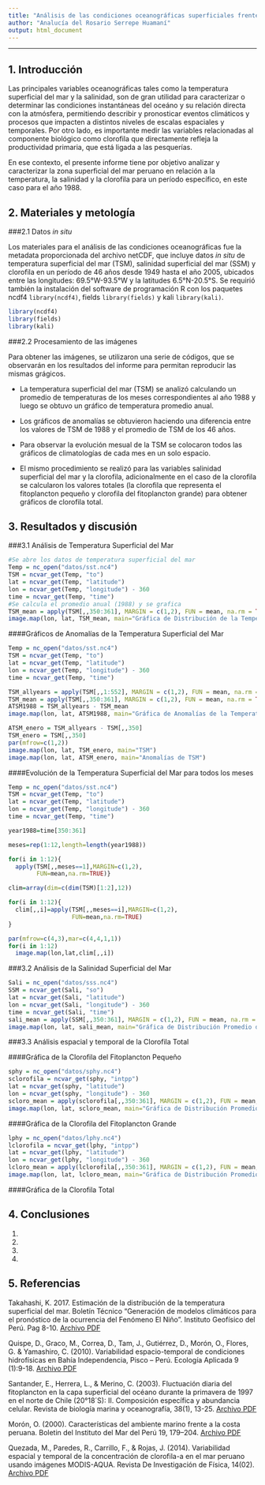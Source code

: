 ```yaml
---
title: "Análisis de las condiciones oceanográficas superficiales frente a Perú durante el año 1988"
author: "Analucía del Rosario Serrepe Huamaní"
output: html_document
---
```

--------------------------------------------------------------
## 1. Introducción

Las principales variables oceanográficas tales como la temperatura superficial del mar y la salinidad, son de gran utilidad para caracterizar o determinar las condiciones instantáneas del oceáno y su relación directa con la atmósfera, permitiendo describir y pronosticar eventos climáticos y procesos que impacten a distintos niveles de escalas espaciales y temporales. Por otro lado, es importante medir las variables relacionadas al componente biológico como clorofila que directamente refleja la productividad primaria, que está ligada a las pesquerías.

En ese contexto, el presente informe tiene por objetivo analizar y caracterizar la zona superficial del mar peruano en relación a la temperatura, la salinidad y la clorofila para un período específico, en este caso para el año 1988. 

## 2. Materiales y metología

###2.1 Datos *in situ*

Los materiales para el análisis de las condiciones oceanográficas fue la metadata proporcionada del archivo netCDF, que incluye datos *in situ* de temperatura superficial del mar (TSM), salinidad superficial del mar (SSM) y clorofila en un período de 46 años desde 1949 hasta el año 2005, ubicados entre las longitudes: 69.5°W-93.5°W y la latitudes 6.5°N-20.5°S.
Se requirió también la instalación del software de programación R con los paquetes ncdf4 `library(ncdf4)`, fields `library(fields)` y kali `library(kali)`.

```r
library(ncdf4)
library(fields)
library(kali)
```

###2.2 Procesamiento de las imágenes

Para obtener las imágenes, se utilizaron una serie de códigos, que se observarán en los resultados del informe para permitan reproducir las mismas grágicos.

- La temperatura superficial del mar (TSM) se analizó calculando un promedio de temperaturas de los meses correspondientes al año 1988 y luego se obtuvo un gráfico de temperatura promedio anual. 
- Los gráficos de anomalías se obtuvieron haciendo una diferencia entre los valores de TSM de 1988 y el promedio de TSM de los 46 años.
- Para observar la evolución mesual de la TSM se colocaron todos las gráficos de climatologías de cada mes en un solo espacio.

- El mismo procedimiento se realizó para las variables salinidad superficial del mar y la clorofila, adicionalmente en el caso de la clorofila se calcularon los valores totales (la clorofila que representa el fitoplancton pequeño y clorofila del fitoplancton grande) para obtener gráficos de clorofila total. 

## 3. Resultados y discusión

###3.1 Análisis de Temperatura Superficial del Mar 

```r
#Se abre los datos de temperatura superficial del mar
Temp = nc_open("datos/sst.nc4")
TSM = ncvar_get(Temp, "to")
lat = ncvar_get(Temp, "latitude")
lon = ncvar_get(Temp, "longitude") - 360
time = ncvar_get(Temp, "time")
#Se calcula el promedio anual (1988) y se grafica
TSM_mean = apply(TSM[,,350:361], MARGIN = c(1,2), FUN = mean, na.rm = TRUE)
image.map(lon, lat, TSM_mean, main="Gráfica de Distribución de la Temperatura Superficial del Mar en el año 1988")
```

####Gráficos de Anomalías de la Temperatura Superficial del Mar

```r
Temp = nc_open("datos/sst.nc4")
TSM = ncvar_get(Temp, "to")
lat = ncvar_get(Temp, "latitude")
lon = ncvar_get(Temp, "longitude") - 360
time = ncvar_get(Temp, "time")

TSM_allyears = apply(TSM[,,1:552], MARGIN = c(1,2), FUN = mean, na.rm = TRUE)
TSM_mean = apply(TSM[,,350:361], MARGIN = c(1,2), FUN = mean, na.rm = TRUE)
ATSM1988 = TSM_allyears - TSM_mean
image.map(lon, lat, ATSM1988, main="Gráfica de Anomalías de la Temperatura Superficial del Mar en el año 1988")
```


```r
ATSM_enero = TSM_allyears - TSM[,,350]
TSM_enero = TSM[,,350]
par(mfrow=c(1,2))
image.map(lon, lat, TSM_enero, main="TSM")
image.map(lon, lat, ATSM_enero, main="Anomalías de TSM")
```




####Evolución de la Temperatura Superficial del Mar para todos los meses

```r
Temp = nc_open("datos/sst.nc4")
TSM = ncvar_get(Temp, "to")
lat = ncvar_get(Temp, "latitude")
lon = ncvar_get(Temp, "longitude") - 360
time = ncvar_get(Temp, "time")

year1988=time[350:361]

meses=rep(1:12,length=length(year1988))

for(i in 1:12){
  apply(TSM[,,meses==1],MARGIN=c(1,2),
        FUN=mean,na.rm=TRUE)}

clim=array(dim=c(dim(TSM)[1:2],12))

for(i in 1:12){
  clim[,,i]=apply(TSM[,,meses==i],MARGIN=c(1,2),
                  FUN=mean,na.rm=TRUE)
}

par(mfrow=c(4,3),mar=c(4,4,1,1))
for(i in 1:12)
  image.map(lon,lat,clim[,,i])
```


###3.2 Análisis de la Salinidad Superficial del Mar

```r
Sali = nc_open("datos/sss.nc4")
SSM = ncvar_get(Sali, "so")
lat = ncvar_get(Sali, "latitude")
lon = ncvar_get(Sali, "longitude") - 360
time = ncvar_get(Sali, "time")
sali_mean = apply(SSM[,,350:361], MARGIN = c(1,2), FUN = mean, na.rm = TRUE)
image.map(lon, lat, sali_mean, main="Gráfica de Distribución Promedio de Salinidad en el año 1988")
```


###3.3 Análisis espacial y temporal de la Clorofila Total

####Gráfica de la Clorofila del Fitoplancton Pequeño

```r
sphy = nc_open("datos/sphy.nc4")
sclorofila = ncvar_get(sphy, "intpp")
lat = ncvar_get(sphy, "latitude")
lon = ncvar_get(sphy, "longitude") - 360
scloro_mean = apply(sclorofila[,,350:361], MARGIN = c(1,2), FUN = mean, na.rm = TRUE)
image.map(lon, lat, scloro_mean, main="Gráfica de Distribución Promedio de Clorofila en el año 1988")
```

####Gráfica de la Clorofila del Fitoplancton Grande

```r
lphy = nc_open("datos/lphy.nc4")
lclorofila = ncvar_get(lphy, "intpp")
lat = ncvar_get(lphy, "latitude")
lon = ncvar_get(lphy, "longitude") - 360
lcloro_mean = apply(lclorofila[,,350:361], MARGIN = c(1,2), FUN = mean, na.rm = TRUE)
image.map(lon, lat, lcloro_mean, main="Gráfica de Distribución Promedio de Clorofila en el año 1988")
```

####Gráfica de la Clorofila Total

## 4. Conclusiones

  1. 
  2. 
  3. 
  4. 

## 5. Referencias

Takahashi, K. 2017. Estimación de la distribución de la temperatura superficial del mar. Boletín Técnico "Generación de modelos climáticos para el pronóstico de la ocurrencia del Fenómeno El Niño". Instituto Geofísico del Perú. Pag 8-10. [Archivo PDF](http://www.met.igp.gob.pe/publicaciones/Divulgacion_PPR_El_Nino_IGP_201702.pdf)

Quispe, D., Graco, M., Correa, D., Tam, J., Gutiérrez, D., Morón, O., Flores, G. & Yamashiro, C. (2010). Variabilidad espacio-temporal de condiciones hidrofísicas en Bahía Independencia, Pisco – Perú. Ecología Aplicada 9 (1):9-18.
[Archivo PDF](http://www.imarpe.pe/imarpe/imagenes/portal/imarpe/ecap-9-9-quispe-2010-rnp.pdf)

Santander, E., Herrera, L., & Merino, C. (2003). Fluctuación diaria del fitoplancton en la capa superficial del océano durante la primavera de 1997 en el norte de Chile (20°18´S): II. Composición específica y abundancia celular. Revista de biología marina y oceanografía, 38(1), 13-25. [Archivo PDF](http://www.scielo.cl/pdf/revbiolmar/v38n1/art02.pdf)

Morón, O. (2000). Características del ambiente marino frente a la costa peruana. Boletin del Instituto del Mar del Perú 19, 179–204. [Archivo PDF](http://www.imarpe.gob.pe/paita/publicaciones/caract_del_amb_marino.pdf)

Quezada, M., Paredes, R., Carrillo, F., & Rojas, J. (2014). Variabilidad espacial y temporal de la concentración de clorofila-a en el mar peruano usando imágenes MODIS-AQUA. Revista De Investigación de Física, 14(02). [Archivo PDF](http://ateneo.unmsm.edu.pe/ateneo/bitstream/123456789/2791/1/revista_de_investigacion_de_fisica06v14n2_2011.pdf)
